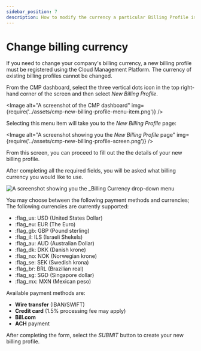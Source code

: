 ```yaml
---
sidebar_position: 7
description: How to modify the currency a particular Billing Profile is billed in.
---
```


# Change billing currency

If you need to change your company's billing currency, a new billing profile must be registered using the Cloud Management Platform. The currency of existing billing profiles cannot be changed.

From the CMP dashboard, select the three vertical dots icon in the top right-hand corner of the screen and then select _New Billing Profile_.


<Image
  alt="A screenshot of the CMP dashboard"
  img={require('../assets/cmp-new-billing-profile-menu-item.png')}
/>

Selecting this menu item will take you to the _New Billing Profile_ page:

<Image
  alt="A screenshot showing you the _New Billing Profile_ page"
  img={require('../assets/cmp-new-billing-profile-screen.png')}
/>

From this screen, you can proceed to fill out the the details of your new billing profile.

After completing all the required fields, you will be asked what billing currency you would like to use.

![A screenshot showing you the _Billing Currency drop-down menu](../assets/cmp-currency.png)

You may choose between the following payment methods and currencies; The following currencies are currently supported:

- :flag_us: USD (United States Dollar)
- :flag_eu: EUR (The Euro)
- :flag_gb: GBP (Pound sterling) &#x20;
- :flag_il: ILS (Israeli Shekels)
- :flag_au: AUD (Australian Dollar)
- :flag_dk: DKK (Danish krone)
- :flag_no: NOK (Norwegian krone)
- :flag_se: SEK (Swedish krona)
- :flag_br: BRL (Brazilian real)
- :flag_sg: SGD (Singapore dollar)
- :flag_mx: MXN (Mexican peso)

Available payment methods are:

- **Wire transfer** (IBAN/SWIFT)
- **Credit card** (1.5% processing fee may apply)
- **Bill.com**
- **ACH** payment

After completing the form, select the _SUBMIT_ button to create your new billing profile.
